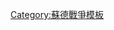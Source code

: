 {{Campaign
|name=[[库尔斯克会战]]
|raw_name=Campaignbox Kursk
|listclass = hlist
|battles=
*{{link-en|城堡作戰|Operation Citadel}}
*[[普洛霍羅夫卡戰役]]
*[[庫圖佐夫行動]]
*{{link-en|羅蘭作戰|Operation Roland}}
*[[別爾哥羅德戰役]]
*[[別爾哥羅德-卡爾可夫攻勢]]
}}<noinclude>
[[Category:蘇德戰爭模板]]
</noinclude>